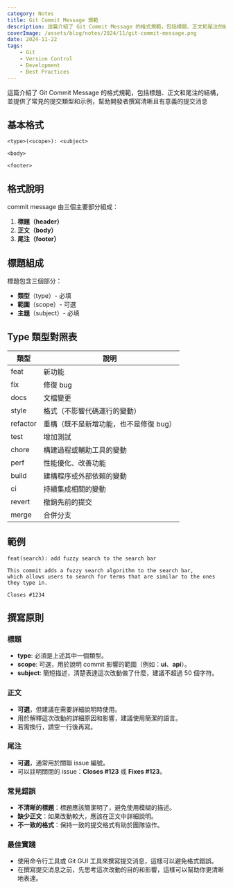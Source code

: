 ```yaml
---
category: Notes
title: Git Commit Message 規範
description: 這篇介紹了 Git Commit Message 的格式規範，包括標題、正文和尾注的結構，並提供了常見的提交類型和示例，幫助開發者撰寫清晰且有意義的提交消息。
coverImage: /assets/blog/notes/2024/11/git-commit-message.png
date: 2024-11-22
tags:
    - Git
    - Version Control
    - Development
    - Best Practices
---
```


這篇介紹了 Git Commit Message 的格式規範，包括標題、正文和尾注的結構，並提供了常見的提交類型和示例，幫助開發者撰寫清晰且有意義的提交消息

## 基本格式

```
<type>(<scope>): <subject>

<body>

<footer>
```

## 格式說明

commit message 由三個主要部分組成：

1. **標題（header）**
2. **正文（body）**
3. **尾注（footer）**

## 標題組成

標題包含三個部分：

-   **類型**（type）- 必填
-   **範圍**（scope）- 可選
-   **主題**（subject）- 必填

## Type 類型對照表

| 類型     | 說明                                   |
| -------- | -------------------------------------- |
| feat     | 新功能                                 |
| fix      | 修復 bug                               |
| docs     | 文檔變更                               |
| style    | 格式（不影響代碼運行的變動）           |
| refactor | 重構（既不是新增功能，也不是修復 bug） |
| test     | 增加測試                               |
| chore    | 構建過程或輔助工具的變動               |
| perf     | 性能優化、改善功能                     |
| build    | 建構程序或外部依賴的變動               |
| ci       | 持續集成相關的變動                     |
| revert   | 撤銷先前的提交                         |
| merge    | 合併分支                               |

## 範例

```
feat(search): add fuzzy search to the search bar

This commit adds a fuzzy search algorithm to the search bar,
which allows users to search for terms that are similar to the ones they type in.

Closes #1234
```

## 撰寫原則

### 標題

-   **type**: 必須是上述其中一個類型。
-   **scope**: 可選，用於說明 commit 影響的範圍（例如：**ui**、**api**）。
-   **subject**: 簡短描述，清楚表達這次改動做了什麼，建議不超過 50 個字符。

### 正文

-   **可選**，但建議在需要詳細說明時使用。
-   用於解釋這次改動的詳細原因和影響，建議使用簡潔的語言。
-   若需換行，請空一行後再寫。

### 尾注

-   **可選**，通常用於關聯 issue 編號。
-   可以註明關閉的 issue：**Closes #123** 或 **Fixes #123**。

### 常見錯誤

-   **不清晰的標題**：標題應該簡潔明了，避免使用模糊的描述。
-   **缺少正文**：如果改動較大，應該在正文中詳細說明。
-   **不一致的格式**：保持一致的提交格式有助於團隊協作。

### 最佳實踐

-   使用命令行工具或 Git GUI 工具來撰寫提交消息，這樣可以避免格式錯誤。
-   在撰寫提交消息之前，先思考這次改動的目的和影響，這樣可以幫助你更清晰地表達。
